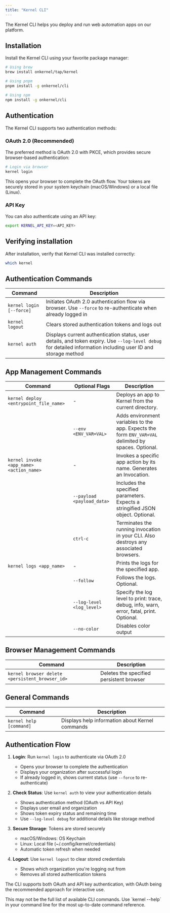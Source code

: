 ```yaml
---
title: "Kernel CLI"
---
```


The Kernel CLI helps you deploy and run web automation apps on our platform.

## Installation

Install the Kernel CLI using your favorite package manager:

```bash
# Using brew
brew install onkernel/tap/kernel

# Using pnpm
pnpm install -g onkernel/cli

# Using npm
npm install -g onkernel/cli
```

## Authentication

The Kernel CLI supports two authentication methods:

### OAuth 2.0 (Recommended)

The preferred method is OAuth 2.0 with PKCE, which provides secure browser-based authentication:

```bash
# Login via browser
kernel login
```

This opens your browser to complete the OAuth flow. Your tokens are securely stored in your system keychain (macOS/Windows) or a local file (Linux).

### API Key

You can also authenticate using an API key:

```bash
export KERNEL_API_KEY=<API_KEY>
```

## Verifying installation
After installation, verify that Kernel CLI was installed correctly:

```bash
which kernel
```

## Authentication Commands

| Command | Description |
|---------|-------------|
| `kernel login [--force]` | Initiates OAuth 2.0 authentication flow via browser. Use `--force` to re-authenticate when already logged in |
| `kernel logout` | Clears stored authentication tokens and logs out |
| `kernel auth` | Displays current authentication status, user details, and token expiry. Use `--log-level debug` for detailed information including user ID and storage method |

## App Management Commands

| Command | Optional Flags | Description |
|---------|-------------| -------------|
| `kernel deploy <entrypoint_file_name>` | - | Deploys an app to Kernel from the current directory. |
| | `--env <ENV_VAR=VAL>` | Adds environment variables to the app. Expects the form `ENV_VAR=VAL` delimited by spaces. Optional. |
| `kernel invoke <app_name> <action_name>` | - | Invokes a specific app action by its name. Generates an Invocation. |
| | `--payload <payload_data>` | Includes the specified parameters. Expects a stringified JSON object. Optional. |
| | `ctrl-c` | Terminates the running invocation in your CLI. Also destroys any associated browsers. |
| `kernel logs <app_name>` | - | Prints the logs for the specified app. |
| | `--follow` | Follows the logs. Optional. |
| | `--log-level <log_level>` | Specify the log level to print: trace, debug, info, warn, error, fatal, print. Optional. |
| | `--no-color` | Disables color output|

## Browser Management Commands

| Command | Description |
|---------|-------------|
| `kernel browser delete <persistent_browser_id>` | Deletes the specified persistent browser |

## General Commands

| Command | Description |
|---------|-------------|
| `kernel help [command]` | Displays help information about Kernel commands |

## Authentication Flow

1. **Login**: Run `kernel login` to authenticate via OAuth 2.0
   - Opens your browser to complete the authentication
   - Displays your organization after successful login
   - If already logged in, shows current status (use `--force` to re-authenticate)

2. **Check Status**: Use `kernel auth` to view your authentication details
   - Shows authentication method (OAuth vs API Key)
   - Displays user email and organization
   - Shows token expiry status and remaining time
   - Use `--log-level debug` for additional details like storage method

3. **Secure Storage**: Tokens are stored securely
   - macOS/Windows: OS Keychain
   - Linux: Local file (~/.config/kernel/credentials)
   - Automatic token refresh when needed

4. **Logout**: Use `kernel logout` to clear stored credentials
   - Shows which organization you're logging out from
   - Removes all stored authentication tokens

The CLI supports both OAuth and API key authentication, with OAuth being the recommended approach for interactive use.

<Info>
This may not be the full list of available CLI commands. Use `kernel --help` in your command line for the most up-to-date command reference.
</Info>